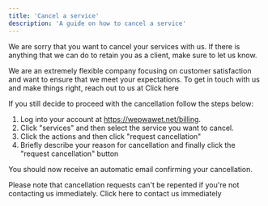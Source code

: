 ```yaml
---
title: 'Cancel a service'
description: 'A guide on how to cancel a service'
---
```


We are sorry that you want to cancel your services with us. If there is anything that we can do to retain you as a client, make sure to let us know.

We are an extremely flexible company focusing on customer satisfaction and want to ensure that we meet your expectations.
To get in touch with us and make things right, reach out to us at Click here

If you still decide to proceed with the cancellation follow the steps below:

1. Log into your account at https://wepwawet.net/billing.
2. Click "services" and then select the service you want to cancel.
3. Click the actions and then click "request cancellation" 
4. Briefly describe your reason for cancellation and finally click the "request cancellation" button

You should now receive an automatic email confirming your cancellation.


Please note that cancellation requests can't be repented if you're not contacting us immediately. 
Click here to contact us immediately